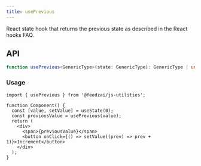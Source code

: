 ```yaml
---
title: usePrevious
---
```

React state hook that returns the previous state as described in the React hooks FAQ.

## API

```typescript
function usePrevious<GenericType>(state: GenericType): GenericType | undefined;
```

### Usage

```tsx
import { usePrevious } from '@feedzai/js-utilities';

function Component() {
  const [value, setValue] = useState(0);
  const previousValue = usePrevious(value);
  return (
    <div>
      <span>{previousValue}</span>
      <button onClick={() => setValue((prev) => prev + 1)}>Increment</button>
    </div>
  );
}
```
